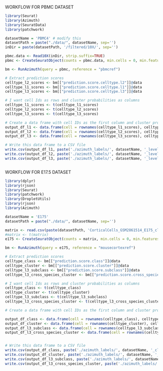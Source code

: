 

WORKFLOW FOR PBMC DATASET

```r

library(Seurat)
library(Azimuth)
library(SeuratData)
library(patchwork)
```

```r
datasetName = 'PBMC4' # modify this
datasetPath = paste("./data/", datasetName, sep='')
inDir = paste(datasetPath, '/filtered/10X/', sep='')

pbmc.data <- Read10X(inDir, strip.suffix=TRUE)
pbmc <- CreateSeuratObject(counts = pbmc.data, min.cells = 0, min.features = 0)

```
```r

bm <- RunAzimuth(query = pbmc, reference = "pbmcref")

# Extract prediction scores
celltype_l2_scores <- bm[["prediction.score.celltype.l2"]]@data
celltype_l1_scores <- bm[["prediction.score.celltype.l1"]]@data
celltype_l3_scores <- bm[["prediction.score.celltype.l3"]]@data

# I want cell Ids as rows and cluster probabilities as columns
celltype_l1_scores <- t(celltype_l1_scores)
celltype_l2_scores <- t(celltype_l2_scores)
celltype_l3_scores <- t(celltype_l3_scores)

```
```r

# Create a data frame with cell IDs as the first column and cluster probabilities as subsequent columns
output_df_l1 <- data.frame(cell = rownames(celltype_l1_scores), celltype_l1_scores)
output_df_l2 <- data.frame(cell = rownames(celltype_l2_scores), celltype_l2_scores)
output_df_l3 <- data.frame(cell = rownames(celltype_l3_scores), celltype_l3_scores)

# Write this data frame to a CSV file
write.csv(output_df_l1, paste('./azimuth_labels/', datasetName, '_level_1', sep=''), row.names = FALSE)
write.csv(output_df_l2, paste('./azimuth_labels/', datasetName, '_level_2', sep=''), row.names = FALSE)
write.csv(output_df_l3, paste('./azimuth_labels/', datasetName, '_level_3', sep=''), row.names = FALSE)

```

```r
```


WORKFLOW FOR E17.5 DATASET

```r

library(dplyr)
library(rjson)
library(Seurat)
library(patchwork)
library(DropletUtils)
library(rjson)
library(Azimuth)

datasetName = 'E175'
datasetPath = paste("./data/", datasetName, sep='')

```

```r
matrix <- read.csv(paste(datasetPath, 'CorticalCells_GSM2861514_E175_cleaned.csv', sep='/'), header = TRUE, row.names = 1)
#matrix <- t(matrix)
e175 <- CreateSeuratObject(counts = matrix, min.cells = 0, min.features = 0)
```

```r

bm <- RunAzimuth(query = e175, reference = "mousecortexref")

# Extract prediction scores
celltype_class <- bm[["prediction.score.class"]]@data
celltype_cluster <- bm[["prediction.score.cluster"]]@data
celltype_l3_subclass <- bm[["prediction.score.subclass"]]@data
celltype_l3_cross_species_cluster <- bm[["prediction.score.cross_species_cluster"]]@data

# I want cell Ids as rows and cluster probabilities as columns
celltype_class <- t(celltype_class)
celltype_cluster <- t(celltype_cluster)
celltype_l3_subclass <- t(celltype_l3_subclass)
celltype_l3_cross_species_cluster <- t(celltype_l3_cross_species_cluster)

```
```r

# Create a data frame with cell IDs as the first column and cluster probabilities as subsequent columns

output_df_class <- data.frame(cell = rownames(celltype_class), celltype_class)
output_df_cluster <- data.frame(cell = rownames(celltype_cluster), celltype_cluster)
output_df_l3_subclass <- data.frame(cell = rownames(celltype_l3_subclass), celltype_l3_subclass)
output_df_l3_cross_species_cluster <- data.frame(cell = rownames(celltype_l3_cross_species_cluster), celltype_l3_cross_species_cluster)


# Write this data frame to a CSV file
write.csv(output_df_class, paste('./azimuth_labels/', datasetName, '_class', sep=''), row.names = FALSE)
write.csv(output_df_cluster, paste('./azimuth_labels/', datasetName, '_cluster', sep=''), row.names = FALSE)
write.csv(output_df_l3_subclass, paste('./azimuth_labels/', datasetName, '_subclass', sep=''), row.names = FALSE)
write.csv(output_df_l3_cross_species_cluster, paste('./azimuth_labels/', datasetName, '_cross_species_cluster', sep=''), row.names = FALSE)

```